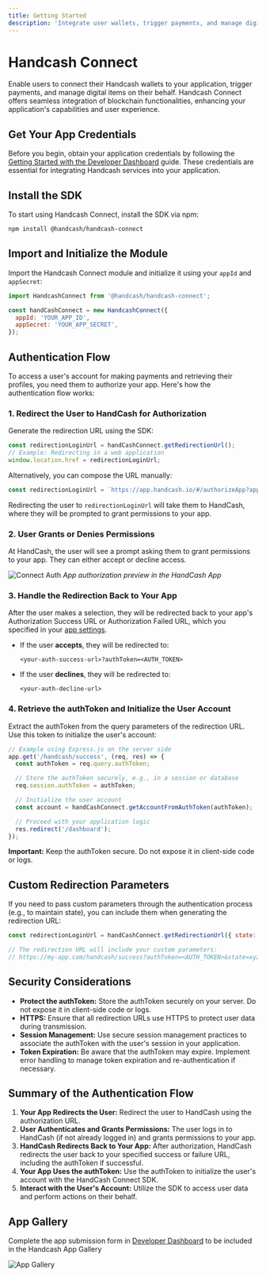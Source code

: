 ```yaml
---
title: Getting Started
description: 'Integrate user wallets, trigger payments, and manage digital items with Handcash Connect.'
---
```


# Handcash Connect

Enable users to connect their Handcash wallets to your application, trigger payments, and manage digital items on their behalf. Handcash Connect offers seamless integration of blockchain functionalities, enhancing your application's capabilities and user experience.

## Get Your App Credentials

Before you begin, obtain your application credentials by following the [Getting Started with the Developer Dashboard](/developer-dashboard) guide. These credentials are essential for integrating Handcash services into your application.

## Install the SDK

To start using Handcash Connect, install the SDK via npm:

```bash
npm install @handcash/handcash-connect
```

## Import and Initialize the Module

Import the Handcash Connect module and initialize it using your `appId` and `appSecret`:

```javascript
import HandcashConnect from '@handcash/handcash-connect';

const handCashConnect = new HandcashConnect({
  appId: 'YOUR_APP_ID',
  appSecret: 'YOUR_APP_SECRET',
});
```

## Authentication Flow

To access a user's account for making payments and retrieving their profiles, you need them to authorize your app. Here's how the authentication flow works:

### 1. Redirect the User to HandCash for Authorization

Generate the redirection URL using the SDK:

```javascript
const redirectionLoginUrl = handCashConnect.getRedirectionUrl();
// Example: Redirecting in a web application
window.location.href = redirectionLoginUrl;
```

Alternatively, you can compose the URL manually:

```javascript
const redirectionLoginUrl = `https://app.handcash.io/#/authorizeApp?appId=${handCashConnect.appId}`;
```

Redirecting the user to `redirectionLoginUrl` will take them to HandCash, where they will be prompted to grant permissions to your app.

### 2. User Grants or Denies Permissions

At HandCash, the user will see a prompt asking them to grant permissions to your app. They can either accept or decline access.


![Connect Auth](/images/connect-auth.png)
*App authorization preview in the HandCash App*

### 3. Handle the Redirection Back to Your App

After the user makes a selection, they will be redirected back to your app's Authorization Success URL or Authorization Failed URL, which you specified in your [app settings](https://dashboard.handcash.io).

- If the user **accepts**, they will be redirected to:
  ```
  <your-auth-success-url>?authToken=<AUTH_TOKEN>
  ```

- If the user **declines**, they will be redirected to:
  ```
  <your-auth-decline-url>
  ```

### 4. Retrieve the authToken and Initialize the User Account

Extract the authToken from the query parameters of the redirection URL. Use this token to initialize the user's account:

```javascript
// Example using Express.js on the server side
app.get('/handcash/success', (req, res) => {
  const authToken = req.query.authToken;

  // Store the authToken securely, e.g., in a session or database
  req.session.authToken = authToken;

  // Initialize the user account
  const account = handCashConnect.getAccountFromAuthToken(authToken);

  // Proceed with your application logic
  res.redirect('/dashboard');
});
```

**Important:** Keep the authToken secure. Do not expose it in client-side code or logs.

## Custom Redirection Parameters

If you need to pass custom parameters through the authentication process (e.g., to maintain state), you can include them when generating the redirection URL:

```javascript
const redirectionLoginUrl = handCashConnect.getRedirectionUrl({ state: 'xyz' });

// The redirection URL will include your custom parameters:
// https://my-app.com/handcash/success?authToken=<AUTH_TOKEN>&state=xyz
```

## Security Considerations

- **Protect the authToken:** Store the authToken securely on your server. Do not expose it in client-side code or logs.
- **HTTPS:** Ensure that all redirection URLs use HTTPS to protect user data during transmission.
- **Session Management:** Use secure session management practices to associate the authToken with the user's session in your application.
- **Token Expiration:** Be aware that the authToken may expire. Implement error handling to manage token expiration and re-authentication if necessary.

## Summary of the Authentication Flow

1. **Your App Redirects the User:** Redirect the user to HandCash using the authorization URL.
2. **User Authenticates and Grants Permissions:** The user logs in to HandCash (if not already logged in) and grants permissions to your app.
3. **HandCash Redirects Back to Your App:** After authorization, HandCash redirects the user back to your specified success or failure URL, including the authToken if successful.
4. **Your App Uses the authToken:** Use the authToken to initialize the user's account with the HandCash Connect SDK.
5. **Interact with the User's Account:** Utilize the SDK to access user data and perform actions on their behalf.

## App Gallery 

Complete the app submission form in [Developer Dashboard](https://dashboard.handcash.io) to be included in the Handcash App Gallery

![App Gallery](/images/app-gallery.png)